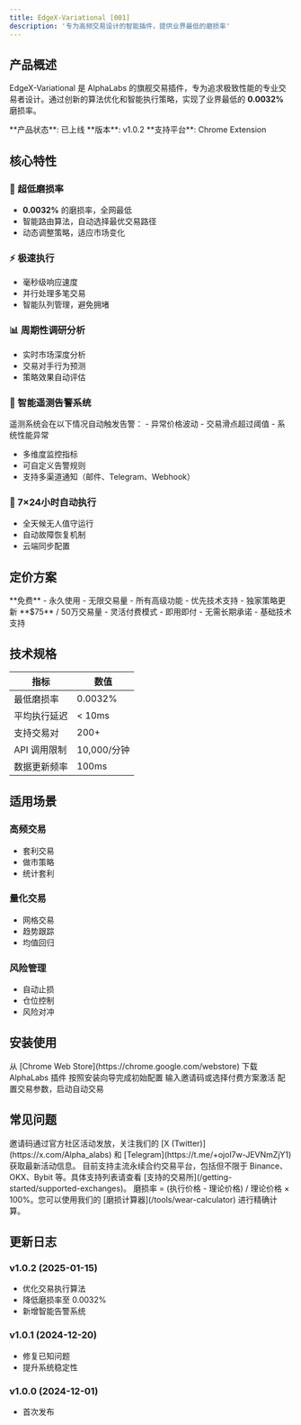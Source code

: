 ```yaml
---
title: EdgeX-Variational [001]
description: '专为高频交易设计的智能插件，提供业界最低的磨损率'
---
```


## 产品概述

EdgeX-Variational 是 AlphaLabs 的旗舰交易插件，专为追求极致性能的专业交易者设计。通过创新的算法优化和智能执行策略，实现了业界最低的 **0.0032%** 磨损率。

<Info>
  **产品状态**: 已上线  
  **版本**: v1.0.2  
  **支持平台**: Chrome Extension
</Info>

## 核心特性

### 🚀 超低磨损率

- **0.0032%** 的磨损率，全网最低
- 智能路由算法，自动选择最优交易路径
- 动态调整策略，适应市场变化

### ⚡ 极速执行

- 毫秒级响应速度
- 并行处理多笔交易
- 智能队列管理，避免拥堵

### 📊 周期性调研分析

- 实时市场深度分析
- 交易对手行为预测
- 策略效果自动评估

### 🔔 智能遥测告警系统

<Warning>
  遥测系统会在以下情况自动触发告警：
  - 异常价格波动
  - 交易滑点超过阈值
  - 系统性能异常
</Warning>

- 多维度监控指标
- 可自定义告警规则
- 支持多渠道通知（邮件、Telegram、Webhook）

### 🤖 7×24小时自动执行

- 全天候无人值守运行
- 自动故障恢复机制
- 云端同步配置

## 定价方案

<CardGroup cols={2}>
  <Card title="AlphaLabs 邀请码" icon="star">
    **免费** - 永久使用
    - 无限交易量
    - 所有高级功能
    - 优先技术支持
    - 独家策略更新
  </Card>
  <Card title="按量付费" icon="credit-card">
    **$75** / 50万交易量
    - 灵活付费模式
    - 即用即付
    - 无需长期承诺
    - 基础技术支持
  </Card>
</CardGroup>

## 技术规格

| 指标 | 数值 |
|------|------|
| 最低磨损率 | 0.0032% |
| 平均执行延迟 | < 10ms |
| 支持交易对 | 200+ |
| API 调用限制 | 10,000/分钟 |
| 数据更新频率 | 100ms |

## 适用场景

### 高频交易

- 套利交易
- 做市策略
- 统计套利

### 量化交易

- 网格交易
- 趋势跟踪
- 均值回归

### 风险管理

- 自动止损
- 仓位控制
- 风险对冲

## 安装使用

<Steps>
  <Step title="下载插件">
    从 [Chrome Web Store](https://chrome.google.com/webstore) 下载 AlphaLabs 插件
  </Step>
  <Step title="安装配置">
    按照安装向导完成初始配置
  </Step>
  <Step title="激活产品">
    输入邀请码或选择付费方案激活
  </Step>
  <Step title="开始交易">
    配置交易参数，启动自动交易
  </Step>
</Steps>

## 常见问题

<AccordionGroup>
  <Accordion title="如何获取邀请码？">
    邀请码通过官方社区活动发放，关注我们的 [X (Twitter)](https://x.com/Alpha_alabs) 和 [Telegram](https://t.me/+ojol7w-JEVNmZjY1) 获取最新活动信息。
  </Accordion>
  <Accordion title="是否支持所有交易所？">
    目前支持主流永续合约交易平台，包括但不限于 Binance、OKX、Bybit 等。具体支持列表请查看 [支持的交易所](/getting-started/supported-exchanges)。
  </Accordion>
  <Accordion title="如何计算磨损率？">
    磨损率 = (执行价格 - 理论价格) / 理论价格 × 100%。您可以使用我们的 [磨损计算器](/tools/wear-calculator) 进行精确计算。
  </Accordion>
</AccordionGroup>

## 更新日志

### v1.0.2 (2025-01-15)
- 优化交易执行算法
- 降低磨损率至 0.0032%
- 新增智能告警系统

### v1.0.1 (2024-12-20)
- 修复已知问题
- 提升系统稳定性

### v1.0.0 (2024-12-01)
- 首次发布